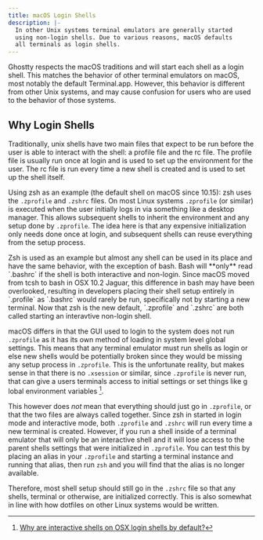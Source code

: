 ```yaml
---
title: macOS Login Shells
description: |-
  In other Unix systems terminal emulators are generally started
  using non-login shells. Due to various reasons, macOS defaults
  all terminals as login shells.
---
```


Ghostty respects the macOS traditions and will start each shell as a login
shell. This matches the behavior of other terminal emulators on macOS, most
notably the default Terminal.app. However, this behavior is different from
other Unix systems, and may cause confusion for users who are used to the
behavior of those systems.

## Why Login Shells

Traditionally, unix shells have two main files that expect to be run before the user
is able to interact with the shell: a profile file and the rc file. The
profile file is usually run once at login and is used to set up the environment
for the user. The rc file is run every time a new shell is created and is used
to set up the shell itself.

Using zsh as an example (the default shell on macOS since 10.15):
zsh uses the `.zprofile` and `.zshrc` files. On most Linux systems `.zprofile`
(or similar) is executed when the user initially logs in via something like
a desktop manager. This allows subsequent shells to inherit the environment
and any setup done by `.zprofile`. The idea here is that any expensive
initialization only needs done once at login, and subsequent shells can reuse
everything from the setup process.

<Note>
Zsh is used as an example but almost any shell can be used in its place and
have the same behavior, with the exception of bash. Bash will **only** read
`.bashrc` if the shell is both interactive and non-login. Since macOS moved from
tcsh to bash in OSX 10.2 Jaguar, this difference in bash may have been
overlooked, resulting in developers placing their shell setup entirely in
`.profile` as `.bashrc` would rarely be run, specifically not by starting a new
terminal. Now that zsh is the new default, `.zprofile` and `.zshrc` are both
called starting an interavtive non-login shell.
</Note>

macOS differs in that the GUI used to login to the system does not run
`.zprofile` as it has its own method of loading in system level global
settings. This means that any terminal emulator must run shells as login or
else new shells would be potentially broken since they would be missing any
setup process in `.zprofile`. This is the unfortunate reality, but makes sense
in that there is no `.xsession` or similar, since `.zprofile` is never run,
that can give a users terminals access to initial settings or set things like g
lobal environment variables [^1].

This however does *not* mean that everything should just go in `.zprofile`, or
that the two files are always called together. Since zsh in started in login
mode and interactive mode, both `.zprofile` and `.zshrc` will run every time
a new terminal is created. However, if you run a shell inside of a terminal
emulator that will only be an interactive shell and it will lose access to the
parent shells settings that were initialized in `.zprofile`. You can test this
by placing an alias in your `.zprofile` and starting a terminal instance and
running that alias, then run `zsh` and you will find that the alias is no longer
available.

Therefore, most shell setup should still go in the `.zshrc` file so that any shells,
terminal or otherwise, are initialized correctly. This is also somewhat in line
with how dotfiles on other Linux systems would be written.

[^1]: [Why are interactive shells on OSX login shells by default?](https://unix.stackexchange.com/questions/119627/why-are-interactive-shells-on-osx-login-shells-by-default)
